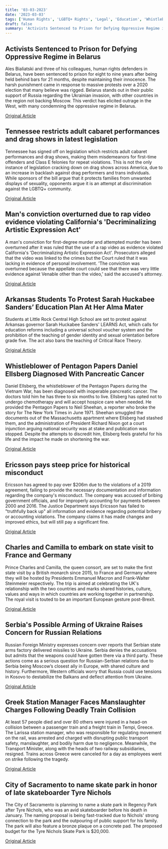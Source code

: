 ```yaml
---
title: '03-03-2023'
date: '2023-03-03'
tags: ['Human Rights', 'LGBTQ+ Rights', 'Legal', 'Education', 'Whistleblower', 'Corporate Crime', 'Royal Visit', 'International Relations', 'transportation', 'skateboarding']
draft: false
summary: 'Activists Sentenced to Prison for Defying Oppressive Regime in Belarus...'
---
```


## Activists Sentenced to Prison for Defying Oppressive Regime in Belarus
Ales Bialiatski and three of his colleagues, human rights defenders in Belarus, have been sentenced to prison for eight to nine years after being held behind bars for 21 months, despite maintaining their innocence. The harsh punishment came in response to massive protests over a 2020 election that many believe was rigged. Belarus stands out in their public support of Russia regarding the Ukrainian invasion, with other countries in the region not backing Moscow. This verdict has elicited outrage in the West, with many condemning the oppressive regime in Belarus.

[Original Article](https://abcnews.go.com/International/wireStory/nobel-laureate-bialiatski-sentenced-10-years-belarus-97603361)

## Tennessee restricts adult cabaret performances and drag shows in latest legislation
Tennessee has signed off on legislation which restricts adult cabaret performances and drag shows, making them misdemeanors for first-time offenders and Class E felonies for repeat violations. This is not the only instance of legislation cracking down on drag shows across America, due to an increase in backlash against drag performers and trans individuals. While sponsors of the bill argue that it protects families from unwanted displays of sexuality, opponents argue it is an attempt at discrimination against the LGBTQ+ community.

[Original Article](https://abcnews.go.com/US/public-drag-performances-restricted-tennessee/story?id=97605266)

## Man's conviction overturned due to rap video evidence violating California's 'Decriminalizing Artistic Expression Act'
A man's conviction for first-degree murder and attempted murder has been overturned after it was ruled that the use of a rap video as evidence violated California's 'Decriminalizing Artistic Expression Act'. Prosecutors alleged that the video was linked to the crimes but the Court ruled that it was lacking in evidence of personal involvement. 'The conviction was overturned because the appellate court could see that there was very little evidence against Venable other than the video,' said the accused's attorney.   

[Original Article](https://abcnews.go.com/US/court-overturns-california-mans-murder-conviction-citing-states/story?id=97523648)

## Arkansas Students To Protest Sarah Huckabee Sanders’ Education Plan At Her Alma Mater
Students at Little Rock Central High School are set to protest against Arkansas governor Sarah Huckabee Sanders' LEARNS Act, which calls for education reforms including a universal school voucher system and the prohibition of the teaching of gender identity and sexual orientation before grade five. The act also bans the teaching of Critical Race Theory.

[Original Article](https://abcnews.go.com/Politics/rock-central-students-walk-protest-gov-sarah-sanders/story?id=97589399)

## Whistleblower of Pentagon Papers Daniel Ellsberg Diagnosed With Pancreatic Cancer
Daniel Ellsberg, the whistleblower of the Pentagon Papers during the Vietnam War, has been diagnosed with inoperable pancreatic cancer. The doctors told him he has three to six months to live. Ellsberg has opted not to undergo chemotherapy and will accept hospice care when needed. He provided the Pentagon Papers to Neil Sheehan, a reporter who broke the story for The New York Times in June 1971. Sheehan smuggled the documents out of the Massachusetts apartment where Ellsberg had stashed them, and the administration of President Richard Nixon got a court injunction arguing national security was at stake and publication was stopped. Despite the attempts to discredit him, Ellsberg feels grateful for his life and the impact he made on shortening the war. 

[Original Article](https://abcnews.go.com/US/wireStory/pentagon-papers-leaker-ellsberg-announces-terminal-cancer-97602816)

## Ericsson pays steep price for historical misconduct
Ericsson has agreed to pay over $206m due to the violations of a 2019 agreement, failing to provide the necessary documentation and information regarding the company's misconduct. The company was accused of bribing government officials, and for improperly accounting for payments between 2000 and 2016. The Justice Department says Ericsson has failed to "truthfully back up" all information and evidence regarding potential bribery or accounting violations. The company claims it has made changes and improved ethics, but will still pay a significant fine.

[Original Article](https://abcnews.go.com/Business/wireStory/ericsson-pay-206m-breaking-us-deal-bribery-case-97605924)

## Charles and Camilla to embark on state visit to France and Germany
Prince Charles and Camilla, the queen consort, are set to make the first state visit by a British monarch since 2015, to France and Germany where they will be hosted by Presidents Emmanuel Macron and Frank-Walter Steinmeier respectively. The trip is aimed at celebrating the UK's relationship with the two countries and marks shared histories, culture, values and ways in which countries are working together in partnership. The royal visit is touted to be an important European gesture post-Brexit.

[Original Article](https://abcnews.go.com/Entertainment/wireStory/king-charles-iii-picks-france-germany-1st-state-97605587)

## Serbia's Possible Arming of Ukraine Raises Concern for Russian Relations
Russian Foreign Ministry expresses concern over reports that Serbian state arms factory delivered missiles to Ukraine. Serbia denies the accusations but admits that the weapons could have gotten there via a third party. These actions come as a serious question for Russian-Serbian relations due to Serbia being Moscow’s closest ally in Europe, with shared culture and history. Furthermore, Western officials worry that Russia could use tensions in Kosovo to destabilize the Balkans and deflect attention from Ukraine. 

[Original Article](https://abcnews.go.com/International/wireStory/russia-seeks-serbian-explanation-rockets-ukraine-97604042)

## Greek Station Manager Faces Manslaughter Charges Following Deadly Train Collision
At least 57 people died and over 80 others were injured in a head-on collision between a passenger train and a freight train in Tempi, Greece. The Larissa station manager, who was responsible for regulating movement on the rail, was arrested and charged with disrupting public transport safety, manslaughter, and bodily harm due to negligence. Meanwhile, the Transport Minister, along with the heads of two railway subsidiaries, resigned. Trains across Greece were canceled for a day as employees went on strike following the tragedy.

[Original Article](https://abcnews.go.com/International/station-manager-deadly-head-train-collision-greece-faces/story?id=97592586)

## City of Sacramento to name skate park in honor of late skateboarder Tyre Nichols
The City of Sacramento is planning to name a skate park in Regency Park after Tyre Nichols, who was an avid skateboarder before his death in January. The naming proposal is being fast-tracked due to Nichols' strong connection to the park and the outpouring of public support for his family. The park will also feature a bronze plaque on a concrete pad. The proposed budget for the Tyre Nichols Skate Park is $20,000.

[Original Article](https://abcnews.go.com/US/officials-plan-sacramento-skatepark-after-tyre-nichols/story?id=97580519)
